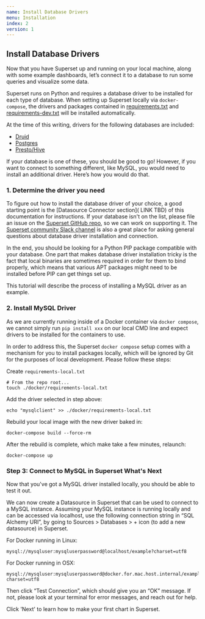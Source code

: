 ```yaml
---
name: Install Database Drivers
menu: Installation
index: 2
version: 1
---
```


Install Database Drivers
-------------

Now that you have Superset up and running on your local machine, along with some example dashboards, let’s connect it to a database to run some queries and visualize some data.

Superset runs on Python and requires a database driver to be installed for each type of database. When setting up Superset locally via `docker-compose`, the drivers and packages
contained in [requirements.txt](https://github.com/apache/incubator-superset/blob/master/requirements.txt) and
[requirements-dev.txt](https://github.com/apache/incubator-superset/blob/master/requirements-dev.txt) will
be installed automatically. 

At the time of this writing, drivers for the following databases are included:

* [Druid](https://pypi.org/project/pydruid/)
* [Postgres](https://pypi.org/project/psycopg2/)
* [Presto/Hive](https://pypi.org/project/PyHive/)

If your database is one of these, you should be good to go! However, if you want to
connect to something different, like MySQL, you would need to install an additional driver. Here’s how you would do that.

### 1. Determine the driver you need

To figure out how to install the database driver of your choice, a good starting point is the [Datasource Connector section]( LINK TBD) of this documentation for instructions. If your database isn't on the list, please file an issue on the [Superset GitHub repo](https://github.com/apache/incubator-superset/issues), so we can work on supporting it. The [Superset community Slack channel](https://join.slack.com/t/apache-superset/shared_invite/enQtNDMxMDY5NjM4MDU0LWJmOTcxYjlhZTRhYmEyYTMzOWYxOWEwMjcwZDZiNWRiNDY2NDUwNzcwMDFhNzE1ZmMxZTZlZWY0ZTQ2MzMyNTU)
is also a great place for asking general questions about database driver installation and connection. 

In the end, you should be looking for a Python PIP package compatible with your database. One part that makes database driver installation tricky is the fact that local binaries are sometimes required in order for
them to bind properly, which means that various APT packages might need to be installed before PIP can
get things set up.

This tutorial will describe the process of installing a MySQL driver as an example. 


### 2. Install MySQL Driver 

As we are currently running inside of a Docker container via `docker compose`, we cannot simply run `pip install xxx` on our local CMD line and expect drivers to be installed for the containers to use. 

In order to address this, the Superset `docker compose` setup comes with a mechanism for you to install packages locally, which will be ignored by Git for the purposes of local development. Please follow these steps:

Create `requirements-local.txt`

```
# From the repo root...
touch ./docker/requirements-local.txt
```
Add the driver selected in step above:

```
echo "mysqlclient" >> ./docker/requirements-local.txt
```
Rebuild your local image with the new driver baked in:

```
docker-compose build --force-rm
```

After the rebuild is complete, which make take a few minutes, relaunch:

```
docker-compose up
```

### Step 3: Connect to MySQL in Superset What's Next

Now that you've got a MySQL driver installed locally, you should be able to test it out. 

We can now create a Datasource in Superset that can be used to connect to a MySQL instance. Assuming your MySQL instance is running locally and can be accessed via localhost, use the following connection string in “SQL Alchemy URI”, by going to Sources > Databases > + icon (to add a new datasource) in Superset.

For Docker running in Linux:

```
mysql://mysqluser:mysqluserpassword@localhost/example?charset=utf8
```  

For Docker running in OSX:

```
mysql://mysqluser:mysqluserpassword@docker.for.mac.host.internal/example?charset=utf8
``` 

Then click “Test Connection”, which should give you an “OK” message. If not, please look at your terminal for error messages, and reach out for help.

Click 'Next' to learn how to make your first chart in Superset.


